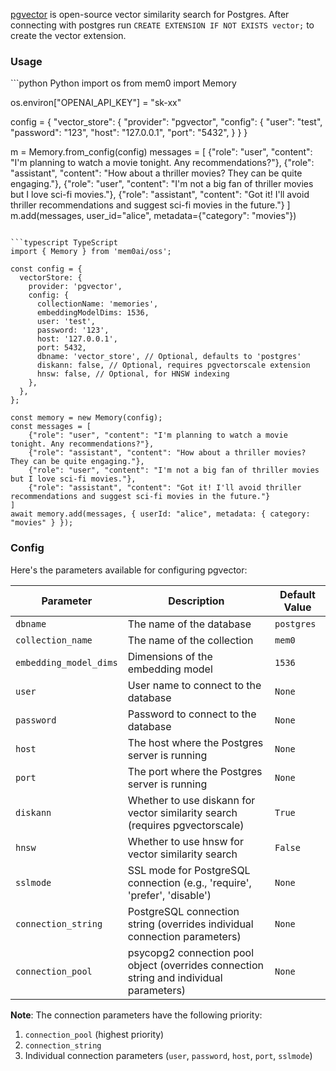 [pgvector](https://github.com/pgvector/pgvector) is open-source vector similarity search for Postgres. After connecting with postgres run `CREATE EXTENSION IF NOT EXISTS vector;` to create the vector extension.

### Usage

<CodeGroup>
```python Python
import os
from mem0 import Memory

os.environ["OPENAI_API_KEY"] = "sk-xx"

config = {
    "vector_store": {
        "provider": "pgvector",
        "config": {
            "user": "test",
            "password": "123",
            "host": "127.0.0.1",
            "port": "5432",
        }
    }
}

m = Memory.from_config(config)
messages = [
    {"role": "user", "content": "I'm planning to watch a movie tonight. Any recommendations?"},
    {"role": "assistant", "content": "How about a thriller movies? They can be quite engaging."},
    {"role": "user", "content": "I'm not a big fan of thriller movies but I love sci-fi movies."},
    {"role": "assistant", "content": "Got it! I'll avoid thriller recommendations and suggest sci-fi movies in the future."}
]
m.add(messages, user_id="alice", metadata={"category": "movies"})
```

```typescript TypeScript
import { Memory } from 'mem0ai/oss';

const config = {
  vectorStore: {
    provider: 'pgvector',
    config: {
      collectionName: 'memories',
      embeddingModelDims: 1536,
      user: 'test',
      password: '123',
      host: '127.0.0.1',
      port: 5432,
      dbname: 'vector_store', // Optional, defaults to 'postgres'
      diskann: false, // Optional, requires pgvectorscale extension
      hnsw: false, // Optional, for HNSW indexing
    },
  },
};

const memory = new Memory(config);
const messages = [
    {"role": "user", "content": "I'm planning to watch a movie tonight. Any recommendations?"},
    {"role": "assistant", "content": "How about a thriller movies? They can be quite engaging."},
    {"role": "user", "content": "I'm not a big fan of thriller movies but I love sci-fi movies."},
    {"role": "assistant", "content": "Got it! I'll avoid thriller recommendations and suggest sci-fi movies in the future."}
]
await memory.add(messages, { userId: "alice", metadata: { category: "movies" } });
```
</CodeGroup>

### Config

Here's the parameters available for configuring pgvector:

| Parameter | Description | Default Value |
| --- | --- | --- |
| `dbname` | The name of the database | `postgres` |
| `collection_name` | The name of the collection | `mem0` |
| `embedding_model_dims` | Dimensions of the embedding model | `1536` |
| `user` | User name to connect to the database | `None` |
| `password` | Password to connect to the database | `None` |
| `host` | The host where the Postgres server is running | `None` |
| `port` | The port where the Postgres server is running | `None` |
| `diskann` | Whether to use diskann for vector similarity search (requires pgvectorscale) | `True` |
| `hnsw` | Whether to use hnsw for vector similarity search | `False` |
| `sslmode` | SSL mode for PostgreSQL connection (e.g., 'require', 'prefer', 'disable') | `None` |
| `connection_string` | PostgreSQL connection string (overrides individual connection parameters) | `None` |
| `connection_pool` | psycopg2 connection pool object (overrides connection string and individual parameters) | `None` |

**Note**: The connection parameters have the following priority:
1. `connection_pool` (highest priority)
2. `connection_string`
3. Individual connection parameters (`user`, `password`, `host`, `port`, `sslmode`)